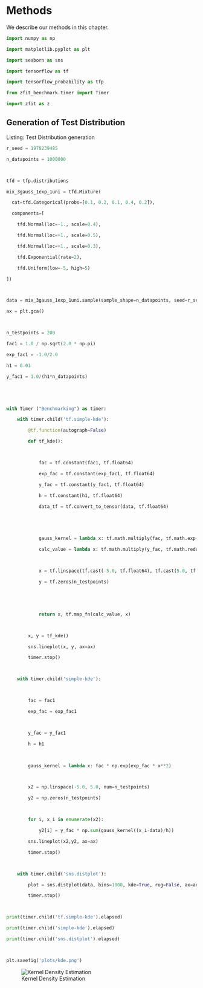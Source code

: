 # Methods

We describe our methods in this chapter.
```python
import numpy as np

import matplotlib.pyplot as plt

import seaborn as sns

import tensorflow as tf

import tensorflow_probability as tfp

from zfit_benchmark.timer import Timer

import zfit as z
```


## Generation of Test Distribution



Listing: Test Distribution generation

```python
r_seed = 1978239485

n_datapoints = 1000000



tfd = tfp.distributions

mix_3gauss_1exp_1uni = tfd.Mixture(

  cat=tfd.Categorical(probs=[0.1, 0.2, 0.1, 0.4, 0.2]),

  components=[

    tfd.Normal(loc=-1., scale=0.4),

    tfd.Normal(loc=+1., scale=0.5),

    tfd.Normal(loc=+1., scale=0.3),

    tfd.Exponential(rate=2),

    tfd.Uniform(low=-5, high=5)

])



data = mix_3gauss_1exp_1uni.sample(sample_shape=n_datapoints, seed=r_seed).numpy()
```

```python


ax = plt.gca()



n_testpoints = 200

fac1 = 1.0 / np.sqrt(2.0 * np.pi)

exp_fac1 = -1.0/2.0

h1 = 0.01

y_fac1 = 1.0/(h1*n_datapoints)





with Timer ("Benchmarking") as timer:

    with timer.child('tf.simple-kde'):

        @tf.function(autograph=False)

        def tf_kde():



            fac = tf.constant(fac1, tf.float64)

            exp_fac = tf.constant(exp_fac1, tf.float64)

            y_fac = tf.constant(y_fac1, tf.float64)

            h = tf.constant(h1, tf.float64)

            data_tf = tf.convert_to_tensor(data, tf.float64)





            gauss_kernel = lambda x: tf.math.multiply(fac, tf.math.exp(tf.math.multiply(exp_fac, tf.math.square(x))))

            calc_value = lambda x: tf.math.multiply(y_fac, tf.math.reduce_sum(gauss_kernel(tf.math.divide(tf.math.subtract(x, data_tf), h))))



            x = tf.linspace(tf.cast(-5.0, tf.float64), tf.cast(5.0, tf.float64), num=tf.cast(n_testpoints, tf.int64))

            y = tf.zeros(n_testpoints)

        



            return x, tf.map_fn(calc_value, x)



        x, y = tf_kde()

        sns.lineplot(x, y, ax=ax)

        timer.stop()



    with timer.child('simple-kde'):



        fac = fac1

        exp_fac = exp_fac1



        y_fac = y_fac1

        h = h1

        

        gauss_kernel = lambda x: fac * np.exp(exp_fac * x**2)



        x2 = np.linspace(-5.0, 5.0, num=n_testpoints)     

        y2 = np.zeros(n_testpoints)



        for i, x_i in enumerate(x2):

            y2[i] = y_fac * np.sum(gauss_kernel((x_i-data)/h))

        sns.lineplot(x2,y2, ax=ax)

        timer.stop()



    with timer.child('sns.distplot'):

        plot = sns.distplot(data, bins=1000, kde=True, rug=False, ax=ax)

        timer.stop()



print(timer.child('tf.simple-kde').elapsed)

print(timer.child('simple-kde').elapsed)

print(timer.child('sns.distplot').elapsed)



plt.savefig('plots/kde.png')
```

![Kernel Density Estimation](plots/kde.png)


\begin{equation} 
\mathbf{r} \equiv \begin{bmatrix}
y \\
\theta
\end{bmatrix}
(\#eq:eq1)
\end{equation}